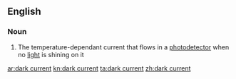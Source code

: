 ==English==

===Noun===
{{wikipedia}}
{{en-noun|head=[[dark]] [[current]]}}

# {{context|physics}} The temperature-dependant current that flows in a [[photodetector]] when no [[light]] is shining on it

[[ar:dark current]]
[[kn:dark current]]
[[ta:dark current]]
[[zh:dark current]]